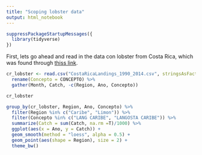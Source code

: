 ```yaml
---
title: "Scoping lobster data"
output: html_notebook
---
```



```r
suppressPackageStartupMessages({
  library(tidyverse)
})
```


First, lets go ahead and read in the data con lobster from Costa Rica, which was found through [thiss link](https://www.incopesca.go.cr/publicaciones/estadiscticas/historico.html).

```r
cr_lobster <- read.csv("CostaRicaLandings_1990_2014.csv", stringsAsFactors = T, strip.white = T, sep = ",") %>% 
  rename(Concepto = CONCEPTO) %>% 
  gather(Month, Catch, -c(Region, Ano, Concepto))

cr_lobster
```

```r
group_by(cr_lobster, Region, Ano, Concepto) %>% 
  filter(Region %in% c("Caribe", "Limon")) %>% 
  filter(Concepto %in% c("LANG CARIBE", "LANGOSTA CARIBE")) %>% 
  summarize(Catch = sum(Catch, na.rm =T)/1000) %>% 
  ggplot(aes(x = Ano, y = Catch)) +
  geom_smooth(method = "loess", alpha = 0.5) +
  geom_point(aes(shape = Region), size = 2) +
  theme_bw()

```


```r

```

